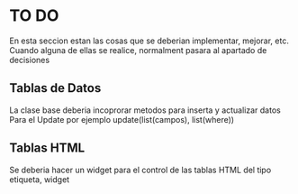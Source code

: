 # TO DO

En esta seccion estan las cosas que se deberian implementar, mejorar, etc.
Cuando alguna de ellas se realice, normalment pasara al apartado de decisiones

## Tablas de Datos

La clase base deberia incoprorar metodos para inserta y actualizar datos
Para el Update por ejemplo
update(list(campos), list(where))

## Tablas HTML

Se deberia hacer un widget para el control de las tablas HTML del tipo
etiqueta, widget